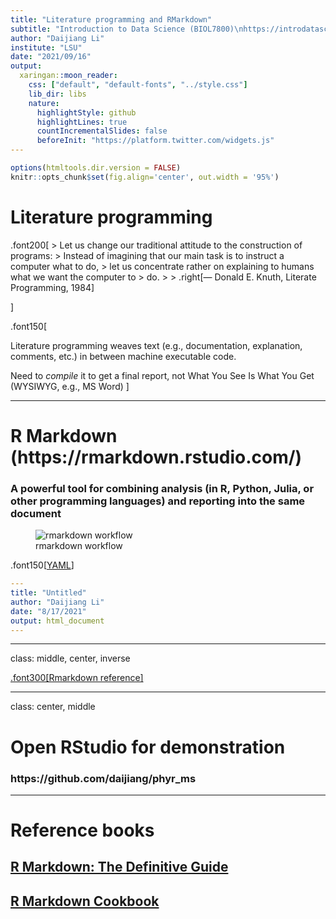 ```yaml
---
title: "Literature programming and RMarkdown"
subtitle: "Introduction to Data Science (BIOL7800)\nhttps://introdatasci.dlilab.com/"
author: "Daijiang Li"
institute: "LSU"
date: "2021/09/16"
output:
  xaringan::moon_reader:
    css: ["default", "default-fonts", "../style.css"]
    lib_dir: libs
    nature:
      highlightStyle: github
      highlightLines: true
      countIncrementalSlides: false
      beforeInit: "https://platform.twitter.com/widgets.js"
---
```


```r
options(htmltools.dir.version = FALSE)
knitr::opts_chunk$set(fig.align='center', out.width = '95%')
```

# Literature programming

.font200[
> Let us change our traditional attitude to the construction of programs:
> Instead of imagining that our main task is to instruct a computer what to do,
> let us concentrate rather on explaining to humans what we want the computer to
> do.
>
> .right[--- Donald E. Knuth, Literate Programming, 1984]

]

.font150[

Literature programming weaves text (e.g., documentation, explanation, comments, etc.) in between machine executable code.

Need to _compile_ it to get a final report, not What You See Is What You Get (WYSIWYG, e.g., MS Word)
]

---

# R Markdown (https://rmarkdown.rstudio.com/)

### A powerful tool for combining analysis (in R, Python, Julia, or other programming languages) and reporting into the same document

![rmarkdown workflow](https://d33wubrfki0l68.cloudfront.net/61d189fd9cdf955058415d3e1b28dd60e1bd7c9b/9791d/images/rmarkdownflow.png)

.font150[[YAML](https://en.wikipedia.org/wiki/YAML)]

```yaml
---
title: "Untitled"
author: "Daijiang Li"
date: "8/17/2021"
output: html_document
---
```

---

class: middle, center, inverse


[.font300[Rmarkdown reference]](https://www.rstudio.com/wp-content/uploads/2015/03/rmarkdown-reference.pdf)


---

class: center, middle

# Open RStudio for demonstration

### https://github.com/daijiang/phyr_ms


---

# Reference books

## [R Markdown: The Definitive Guide](https://bookdown.org/yihui/rmarkdown/)

## [R Markdown Cookbook](https://bookdown.org/yihui/rmarkdown-cookbook/)


